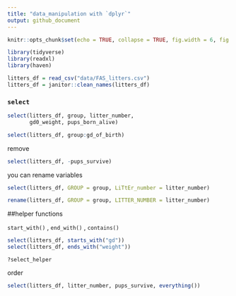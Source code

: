 ```yaml
---
title: "data_manipulation with `dplyr`"
output: github_document
---
```

```r
knitr::opts_chunk$set(echo = TRUE, collapse = TRUE, fig.width = 6, fig.asp = 0.6, out.width = "90%")

```



```r
library(tidyverse)
library(readxl)
library(haven)
```


```r
litters_df = read_csv("data/FAS_litters.csv")
litters_df = janitor::clean_names(litters_df)
```


### `select`

```r
select(litters_df, group, litter_number,
       gd0_weight, pups_born_alive)

select(litters_df, group:gd_of_birth)
```


remove

```r
select(litters_df, -pups_survive)
```


you can rename variables

```r
select(litters_df, GROUP = group, LiTtEr_number = litter_number)
```


```r
rename(litters_df, GROUP = group, LITTER_NUMBER = litter_number)
```


##helper functions

`start_with()` , `end_with()` , `contains()`

```r
select(litters_df, starts_with("gd"))
select(litters_df, ends_with("weight"))
```


`?select_helper`

order

```r
select(litters_df, litter_number, pups_survive, everything())
```









